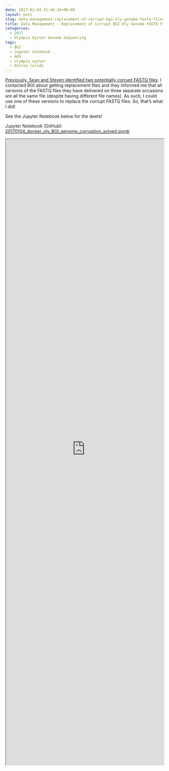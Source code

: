 ```yaml
---
date: 2017-01-04 21:46:24+00:00
layout: post
slug: data-management-replacement-of-corrupt-bgi-oly-genome-fastq-files
title: Data Management - Replacement of Corrupt BGI Oly Genome FASTQ Files
categories:
  - 2017
  - Olympia Oyster Genome Sequencing
tags:
  - BGI
  - jupyter notebook
  - md5
  - olympia oyster
  - Ostrea lurida
---
```


[Previously, Sean and Steven identified two potentially corrupt FASTQ files](https://robertslab.github.io/sams-notebook/2016/11/17/data-management-tracking-o-lurida-fastq-file-corruption.html). I contacted BGI about getting replacement files and they informed me that all versions of the FASTQ files they have delivered on three separate occasions are all the same file (despite having different file names). As such, I could use one of these versions to replace the corrupt FASTQ files. So, that's what I did!

See the Jupyter Notebook below for the deets!

Jupyter Notebook (GitHub): [20170104_docker_oly_BGI_genome_corruption_solved.ipynb
](https://github.com/sr320/LabDocs/blob/master/jupyter_nbs/sam/20170104_docker_oly_BGI_genome_corruption_solved.ipynb)

<iframe src="https://render.githubusercontent.com/view/ipynb?commit=d87fbcaa56a0ca5cb007139deecf73ab1a6c0704&enc;_url=68747470733a2f2f7261772e67697468756275736572636f6e74656e742e636f6d2f73723332302f4c6162446f63732f643837666263616135366130636135636230303731333964656563663733616231613663303730342f6a7570797465725f6e62732f73616d2f32303137303130345f646f636b65725f6f6c795f4247495f67656e6f6d655f636f7272757074696f6e5f736f6c7665642e6970796e62&nwo;=sr320%2FLabDocs&path;=jupyter_nbs%2Fsam%2F20170104_docker_oly_BGI_genome_corruption_solved.ipynb&repository;_id=13746500#0a5b39f5-15e8-4138-8fc7-d248214e88fd" width="100%" height="2000" scrolling="yes"></iframe>
